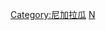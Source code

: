 {{Catnav|頁面分類|各種主題的頁面分類|按國家分類|各國地理|各國城市}}
{{Commons category|Cities in Nicaragua}}

[[Category:尼加拉瓜|Category:尼加拉瓜]]
[[Category:各國城市|N]]